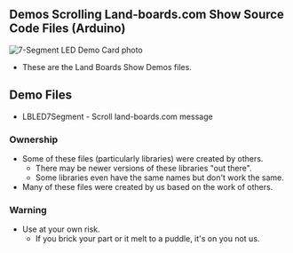 == Demos Scrolling Land-boards.com Show Source Code Files (Arduino) ==

<img src="http://land-boards.com/blwiki/images/c/c6/LBLED7Seg-720px.jpg" alt="7-Segment LED Demo Card photo"></img>

* These are the Land Boards Show Demos files.

== Demo Files ==

* LBLED7Segment - Scroll land-boards.com message

=== Ownership ===

* Some of these files (particularly libraries) were created by others.
** There may be newer versions of these libraries "out there".
** Some libraries even have the same names but don't work the same.
* Many of these files were created by us based on the work of others.

=== Warning ===

* Use at your own risk.
** If you brick your part or it melt to a puddle, it's on you not us.
